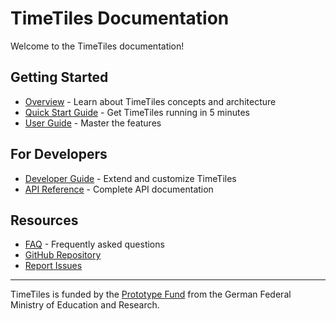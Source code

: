# TimeTiles Documentation

Welcome to the TimeTiles documentation!

## Getting Started

- [Overview](/overview) - Learn about TimeTiles concepts and architecture
- [Quick Start Guide](/quick-start) - Get TimeTiles running in 5 minutes
- [User Guide](/user-guide/getting-started) - Master the features

## For Developers

- [Developer Guide](/developer-guide) - Extend and customize TimeTiles
- [API Reference](/reference/api) - Complete API documentation

## Resources

- [FAQ](/faq) - Frequently asked questions
- [GitHub Repository](https://github.com/jfilter/timetiles)
- [Report Issues](https://github.com/jfilter/timetiles/issues)

---

TimeTiles is funded by the [Prototype Fund](https://prototypefund.de) from the German Federal Ministry of Education and Research.
